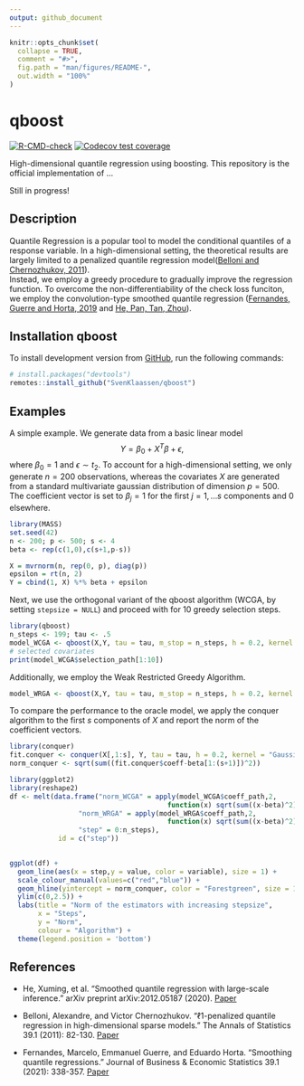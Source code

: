 ```yaml
---
output: github_document
---
```


<!-- README.md is generated from README.Rmd. Please edit that file -->

```r
knitr::opts_chunk$set(
  collapse = TRUE,
  comment = "#>",
  fig.path = "man/figures/README-",
  out.width = "100%"
)
```

# qboost

<!-- badges: start -->
[![R-CMD-check](https://github.com/SvenKlaassen/qboost/workflows/R-CMD-check/badge.svg)](https://github.com/SvenKlaassen/qboost/actions)
[![Codecov test coverage](https://codecov.io/gh/SvenKlaassen/qboost/branch/master/graph/badge.svg)](https://codecov.io/gh/SvenKlaassen/qboost?branch=master)
<!-- badges: end -->

High-dimensional quantile regression using boosting. This repository is the official implementation of ...

Still in progress!

## Description

Quantile Regression is a popular tool to model the conditional quantiles of a response variable. In a high-dimensional setting, the theoretical results are largely limited to a penalized quantile regression model([Belloni and Chernozhukov, 2011](https://projecteuclid.org/journals/annals-of-statistics/volume-39/issue-1/%e2%84%931-penalized-quantile-regression-in-high-dimensional-sparse-models/10.1214/10-AOS827.full)).<br />
Instead, we employ a greedy procedure to gradually improve the regression function. To overcome the non-differentiability of the check loss funciton, we employ the convolution-type smoothed quantile regression ([Fernandes, Guerre and Horta, 2019](https://www.tandfonline.com/doi/abs/10.1080/07350015.2019.1660177?journalCode=ubes20) and [He, Pan, Tan, Zhou](https://arxiv.org/abs/2012.05187)). 

## Installation qboost

To install development version from [GitHub](https://github.com/), run the following commands:

``` r
# install.packages("devtools")
remotes::install_github("SvenKlaassen/qboost")
```

## Examples

A simple example. We generate data from a basic linear model 
$$ Y = \beta_0 + X^T\beta +\epsilon,$$
where $\beta_0=1$ and $\epsilon\sim t_2$. To account for a high-dimensional setting, we only generate $n = 200$ observations, whereas the covariates $X$ are generated from a standard multivariate gaussian distribution of dimension $p = 500$. The coefficient vector is set to $\beta_j = 1$ for the first $j = 1,\dots s$ components and $0$ elsewhere. 

```r
library(MASS)
set.seed(42)
n <- 200; p <- 500; s <- 4
beta <- rep(c(1,0),c(s+1,p-s))

X = mvrnorm(n, rep(0, p), diag(p))
epsilon = rt(n, 2)
Y = cbind(1, X) %*% beta + epsilon
```

Next, we use the orthogonal variant of the qboost algorithm (WCGA, by setting `stepsize = NULL`) and proceed with for $10$ greedy selection steps.


```r
library(qboost)
n_steps <- 199; tau <- .5
model_WCGA <- qboost(X,Y, tau = tau, m_stop = n_steps, h = 0.2, kernel = "Gaussian", stepsize = NULL)
# selected covariates
print(model_WCGA$selection_path[1:10])
```

Additionally, we employ the Weak Restricted Greedy Algorithm.
```r
model_WRGA <- qboost(X,Y, tau = tau, m_stop = n_steps, h = 0.2, kernel = "Gaussian", stepsize = 0.1)
```

To compare the performance to the oracle model, we apply the conquer algorithm to the first $s$ components of $X$ and report the norm of the coefficient vectors.

```r
library(conquer)
fit.conquer <- conquer(X[,1:s], Y, tau = tau, h = 0.2, kernel = "Gaussian")
norm_conquer <- sqrt(sum((fit.conquer$coeff-beta[1:(s+1)])^2))

library(ggplot2)
library(reshape2)
df <- melt(data.frame("norm_WCGA" = apply(model_WCGA$coeff_path,2,
                                       function(x) sqrt(sum((x-beta)^2))),
                 "norm_WRGA" = apply(model_WRGA$coeff_path,2,
                                       function(x) sqrt(sum((x-beta)^2))),
                 "step" = 0:n_steps),
            id = c("step"))
        

ggplot(df) +
  geom_line(aes(x = step,y = value, color = variable), size = 1) + 
  scale_colour_manual(values=c("red","blue")) +
  geom_hline(yintercept = norm_conquer, color = "Forestgreen", size = 1) +
  ylim(c(0,2.5)) +
  labs(title = "Norm of the estimators with increasing stepsize",
       x = "Steps",
       y = "Norm",
       colour = "Algorithm") +
  theme(legend.position = 'bottom')
```


## References
* He, Xuming, et al. "Smoothed quantile regression with large-scale inference." arXiv preprint arXiv:2012.05187 (2020). [Paper](https://arxiv.org/abs/2012.05187)

* Belloni, Alexandre, and Victor Chernozhukov. "ℓ1-penalized quantile regression in high-dimensional sparse models." The Annals of Statistics 39.1 (2011): 82-130. [Paper](https://projecteuclid.org/journals/annals-of-statistics/volume-39/issue-1/%e2%84%931-penalized-quantile-regression-in-high-dimensional-sparse-models/10.1214/10-AOS827.full)

* Fernandes, Marcelo, Emmanuel Guerre, and Eduardo Horta. "Smoothing quantile regressions." Journal of Business & Economic Statistics 39.1 (2021): 338-357. [Paper](https://www.tandfonline.com/doi/full/10.1080/07350015.2019.1660177?casa_token=bkJ73Q8oXYIAAAAA%3A0g8P9Bb5elGlCBU8_bsuN_oLauFgMfQcojZmI4ERJO1WVD1M5UOw1RLRix7mMxDMMWukfZR-sbE)

